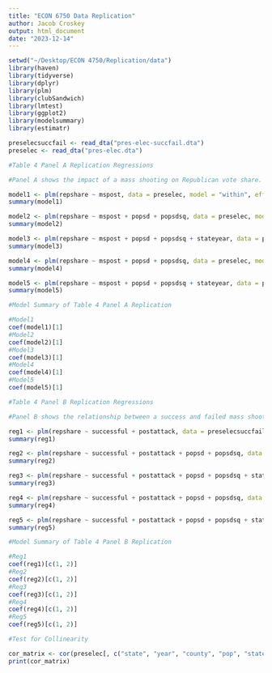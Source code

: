 ```yaml
---
title: "ECON 6750 Data Replication"
author: Jacob Croskey
output: html_document
date: "2023-12-14"
---
```

```r

setwd("~/Desktop/ECON 4750/Replication/data")
library(haven)
library(tidyverse)
library(dplyr)
library(plm)
library(clubSandwich)
library(lmtest)
library(ggplot2)
library(modelsummary)
library(estimatr)

preselecsuccfail <- read_dta("pres-elec-succfail.dta")
preselec <- read_dta("pres-elec.dta")

```


```r
#Table 4 Panel A Replication Regressions

#Panel A shows the impact of a mass shooting on Republican vote share. Model1 is the simple relationship without controlling for state or population time trends. Model2 includes the state and population time trends. Model3 includes state-year fixed effects. Model4 and Model5 are the same as 2 and 3 respectively, but are weighted by county population.

model1 <- plm(repshare ~ mspost, data = preselec, model = "within", effect = "twoways", index = c("county", "year"))
summary(model1)

model2 <- plm(repshare ~ mspost + popsd + popsdsq, data = preselec, model = "within", effect = "twoways", index = c("county", "year", "stateyear"))
summary(model2)

model3 <- plm(repshare ~ mspost + popsd + popsdsq + stateyear, data = preselec, model = "within", effect = "twoways", index = c("county", "year", "stateyear"))
summary(model3)

model4 <- plm(repshare ~ mspost + popsd + popsdsq, data = preselec, model = "within", effect = "twoways", weights = pop, index = c("county", "year", "stateyear"))
summary(model4)

model5 <- plm(repshare ~ mspost + popsd + popsdsq + stateyear, data = preselec, model = "within", effect = "twoways", weights = pop, index = c("county", "year", "stateyear"))
summary(model5)
```


```r
#Model Summary of Table 4 Panel A Replication

#Model1
coef(model1)[1]
#Model2
coef(model2)[1]
#Model3
coef(model3)[1]
#Model4
coef(model4)[1]
#Model5
coef(model5)[1]
```


```r
#Table 4 Panel B Replication Regressions

#Panel B shows the relationship between a success and failed mass shootings on Republican vote share. Reg1 shows that successful mass shootings have an effect and failed do not. Reg2 introduces flexible population trends without changing coefficients much. Reg3 introduces state-year fixed effects. Reg4 and Reg5 are similar to those in 2 and 3 respectively. 

reg1 <- plm(repshare ~ successful + postattack, data = preselecsuccfail, model = "within", effect = "twoways", index = c("county", "year"))
summary(reg1)

reg2 <- plm(repshare ~ successful + postattack + popsd + popsdsq, data = preselecsuccfail, model = "within", effect = "twoways", index = c("county", "year"))
summary(reg2)

reg3 <- plm(repshare ~ successful + postattack + popsd + popsdsq + stateyear, data = preselecsuccfail, model = "within", effect = "twoways", index = c("county", "year"))
summary(reg3)

reg4 <- plm(repshare ~ successful + postattack + popsd + popsdsq, data = preselecsuccfail, weights = pop, model = "within", effect = "twoways", index = c("county", "year", "stateyear"))
summary(reg4)

reg5 <- plm(repshare ~ successful + postattack + popsd + popsdsq + stateyear, data = preselecsuccfail, weights = pop, model = "within", effect = "twoways", index = c("county", "year", "stateyear"))
summary(reg5)
```
```r
#Model Summary of Table 4 Panel B Replication

#Reg1
coef(reg1)[c(1, 2)]
#Reg2
coef(reg2)[c(1, 2)]
#Reg3
coef(reg3)[c(1, 2)]
#Reg4
coef(reg4)[c(1, 2)]
#Reg5
coef(reg5)[c(1, 2)]
```
```r
#Test for Collinearity

cor_matrix <- cor(preselec[, c("state", "year", "county", "pop", "stateyear")])
print(cor_matrix)
```


